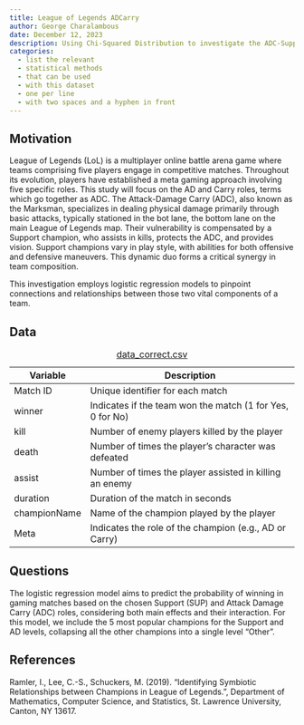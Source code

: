 ```yaml
---
title: League of Legends ADCarry
author: George Charalambous
date: December 12, 2023
description: Using Chi-Squared Distribution to investigate the ADC-Support relationship
categories:
  - list the relevant
  - statistical methods
  - that can be used
  - with this dataset
  - one per line
  - with two spaces and a hyphen in front
---
```


## Motivation

League of Legends (LoL) is a multiplayer online battle arena game where teams comprising five players engage in competitive matches. Throughout its evolution, players have established a meta gaming approach involving five specific roles. This study will focus on the AD and Carry roles, terms which go together as ADC. The Attack-Damage Carry (ADC), also known as the Marksman, specializes in dealing physical damage primarily through basic attacks, typically stationed in the bot lane, the bottom lane on the main League of Legends map. Their vulnerability is compensated by a Support champion, who assists in kills, protects the ADC, and provides vision. Support champions vary in play style, with abilities for both offensive and defensive maneuvers. This dynamic duo forms a critical synergy in team composition. 

This investigation employs logistic regression models to pinpoint connections and relationships between those two vital components of a team. 

## Data

| Variable         | Description                                               |
|------------------|-----------------------------------------------------------|
| Match ID         | Unique identifier for each match                          |
| winner           | Indicates if the team won the match (1 for Yes, 0 for No) |
| kill             | Number of enemy players killed by the player              |
| death            | Number of times the player's character was defeated       |
| assist           | Number of times the player assisted in killing an enemy   |
| duration         | Duration of the match in seconds                          |
| championName     | Name of the champion played by the player                 |
| Meta             | Indicates the role of the champion (e.g., AD or Carry)    |


: [data_correct.csv](../data/filename.csv)

## Questions

The logistic regression model aims to predict the probability of winning in gaming matches based on the chosen Support (SUP) and Attack Damage Carry (ADC) roles, considering both main effects and their interaction. For this model, we include the 5 most popular champions for the Support and AD levels, collapsing all the other champions into a single level "Other". 

## References


Ramler, I., Lee, C.-S., Schuckers, M. (2019). "Identifying Symbiotic Relationships between Champions in League of Legends.", Department of Mathematics, Computer Science, and Statistics, St. Lawrence University, Canton, NY 13617.
